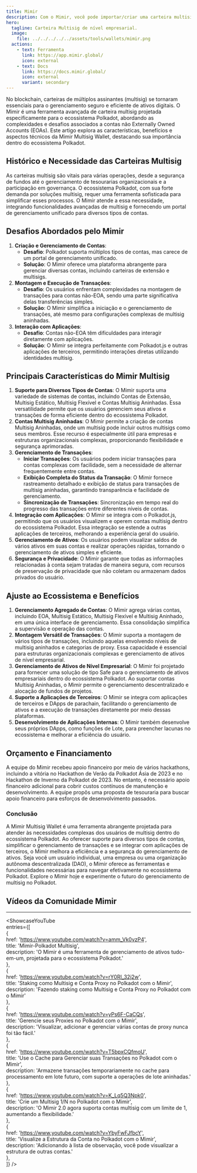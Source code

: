 ```yaml
---
title: Mimir  
description: Com o Mimir, você pode importar/criar uma carteira multisig, transferir ativos, fazer staking de DOT de forma nativa...  
hero:  
  tagline: Carteira Multisig de nível empresarial.  
  image:  
    file: ../../../../../assets/tools/wallets/mimir.png  
  actions:  
    - text: Ferramenta  
      link: https://app.mimir.global/  
      icon: external  
    - text: Docs  
      link: https://docs.mimir.global/  
      icon: external  
      variant: secondary  
---
```



No blockchain, carteiras de múltiplos assinantes (multisig) se tornaram essenciais para o gerenciamento seguro e eficiente de ativos digitais. O Mimir é uma ferramenta avançada de carteira multisig projetada especificamente para o ecossistema Polkadot, abordando as complexidades e desafios associados a contas não Externally Owned Accounts (EOAs). Este artigo explora as características, benefícios e aspectos técnicos da Mimir Multisig Wallet, destacando sua importância dentro do ecossistema Polkadot.

## Histórico e Necessidade das Carteiras Multisig  
As carteiras multisig são vitais para várias operações, desde a segurança de fundos até o gerenciamento de tesourarias organizacionais e a participação em governança. O ecossistema Polkadot, com sua forte demanda por soluções multisig, requer uma ferramenta sofisticada para simplificar esses processos. O Mimir atende a essa necessidade, integrando funcionalidades avançadas de multisig e fornecendo um portal de gerenciamento unificado para diversos tipos de contas.

## Desafios Abordados pelo Mimir  
1. **Criação e Gerenciamento de Contas**:
    - **Desafio**: Polkadot suporta múltiplos tipos de contas, mas carece de um portal de gerenciamento unificado.
    - **Solução**: O Mimir oferece uma plataforma abrangente para gerenciar diversas contas, incluindo carteiras de extensão e multisigs.
2. **Montagem e Execução de Transações**:
    - **Desafio**: Os usuários enfrentam complexidades na montagem de transações para contas não-EOA, sendo uma parte significativa delas transferências simples.
    - **Solução**: O Mimir simplifica a iniciação e o gerenciamento de transações, até mesmo para configurações complexas de multisig aninhadas.
3. **Interação com Aplicações**:
    - **Desafio**: Contas não-EOA têm dificuldades para interagir diretamente com aplicações.
    - **Solução**: O Mimir se integra perfeitamente com Polkadot.js e outras aplicações de terceiros, permitindo interações diretas utilizando identidades multisig.

## Principais Características do Mimir Multisig  
1. **Suporte para Diversos Tipos de Contas**: O Mimir suporta uma variedade de sistemas de contas, incluindo Contas de Extensão, Multisig Estático, Multisig Flexível e Contas Multisig Aninhadas. Essa versatilidade permite que os usuários gerenciem seus ativos e transações de forma eficiente dentro do ecossistema Polkadot.
2. **Contas Multisig Aninhadas**: O Mimir permite a criação de contas Multisig Aninhadas, onde um multisig pode incluir outros multisigs como seus membros. Esse recurso é especialmente útil para empresas e estruturas organizacionais complexas, proporcionando flexibilidade e segurança aprimoradas.
3. **Gerenciamento de Transações**:
   - **Iniciar Transações**: Os usuários podem iniciar transações para contas complexas com facilidade, sem a necessidade de alternar frequentemente entre contas.
   - **Exibição Completa do Status da Transação**: O Mimir fornece rastreamento detalhado e exibição de status para transações de multisig aninhadas, garantindo transparência e facilidade de gerenciamento.
   - **Sincronização de Transações**: Sincronização em tempo real do progresso das transações entre diferentes níveis de contas.
4. **Integração com Aplicações**: O Mimir se integra com o Polkadot.js, permitindo que os usuários visualizem e operem contas multisig dentro do ecossistema Polkadot. Essa integração se estende a outras aplicações de terceiros, melhorando a experiência geral do usuário.
5. **Gerenciamento de Ativos**: Os usuários podem visualizar saldos de vários ativos em suas contas e realizar operações rápidas, tornando o gerenciamento de ativos simples e eficiente.
6. **Segurança e Privacidade**: O Mimir garante que todas as informações relacionadas à conta sejam tratadas de maneira segura, com recursos de preservação de privacidade que não coletam ou armazenam dados privados do usuário.

## Ajuste ao Ecossistema e Benefícios  
1. **Gerenciamento Agregado de Contas**: O Mimir agrega várias contas, incluindo EOA, Multisig Estático, Multisig Flexível e Multisig Aninhado, em uma única interface de gerenciamento. Essa consolidação simplifica a supervisão e operação das contas.
2. **Montagem Versátil de Transações**: O Mimir suporta a montagem de vários tipos de transações, incluindo aquelas envolvendo níveis de multisig aninhados e categorias de proxy. Essa capacidade é essencial para estruturas organizacionais complexas e gerenciamento de ativos de nível empresarial.
3. **Gerenciamento de Ativos de Nível Empresarial**: O Mimir foi projetado para fornecer uma solução de tipo Safe para o gerenciamento de ativos empresariais dentro do ecossistema Polkadot. Ao suportar contas Multisig Aninhadas, o Mimir permite o gerenciamento descentralizado e alocação de fundos de projetos.
4. **Suporte a Aplicações de Terceiros**: O Mimir se integra com aplicações de terceiros e DApps de parachain, facilitando o gerenciamento de ativos e a execução de transações diretamente por meio dessas plataformas.
5. **Desenvolvimento de Aplicações Internas**: O Mimir também desenvolve seus próprios DApps, como funções de Lote, para preencher lacunas no ecossistema e melhorar a eficiência do usuário.

## Orçamento e Financiamento  
A equipe do Mimir recebeu apoio financeiro por meio de vários hackathons, incluindo a vitória no Hackathon de Verão da Polkadot Ásia de 2023 e no Hackathon de Inverno da Polkadot de 2023. No entanto, é necessário apoio financeiro adicional para cobrir custos contínuos de manutenção e desenvolvimento. A equipe propôs uma proposta de tesouraria para buscar apoio financeiro para esforços de desenvolvimento passados.

### Conclusão  
A Mimir Multisig Wallet é uma ferramenta abrangente projetada para atender às necessidades complexas dos usuários de multisig dentro do ecossistema Polkadot. Ao oferecer suporte para diversos tipos de contas, simplificar o gerenciamento de transações e se integrar com aplicações de terceiros, o Mimir melhora a eficiência e a segurança do gerenciamento de ativos. Seja você um usuário individual, uma empresa ou uma organização autônoma descentralizada (DAO), o Mimir oferece as ferramentas e funcionalidades necessárias para navegar efetivamente no ecossistema Polkadot. Explore o Mimir hoje e experimente o futuro do gerenciamento de multisig no Polkadot.

## Vídeos da Comunidade Mimir  
--------------
<ShowcaseYouTube  
  entries={[  
    {  
      href: 'https://www.youtube.com/watch?v=amm_Vk0vzP4',  
      title: 'Mimir-Polkadot Multisig',  
      description: 'O Mimir é uma ferramenta de gerenciamento de ativos tudo-em-um, projetada para o ecossistema Polkadot.'  
    },  
    {  
      href: 'https://www.youtube.com/watch?v=rY0RI_32j2w',  
      title: 'Staking como Multisig e Conta Proxy no Polkadot com o Mimir',  
      description: 'Fazendo staking como Multisig e Conta Proxy no Polkadot com o Mimir'  
    },  
    {  
      href: 'https://www.youtube.com/watch?v=yPs6F-CaCQs',  
      title: 'Gerencie seus Proxies no Polkadot com o Mimir',  
      description: 'Visualizar, adicionar e gerenciar várias contas de proxy nunca foi tão fácil.'  
    },  
    {  
      href: 'https://www.youtube.com/watch?v=T5bpxCQfmoU',  
      title: 'Use o Cache para Gerenciar suas Transações no Polkadot com o Mimir',  
      description: 'Armazene transações temporariamente no cache para processamento em lote futuro, com suporte a operações de lote aninhadas.'  
    },  
    {  
      href: 'https://www.youtube.com/watch?v=K_Lq5Q3Npk0',  
      title: 'Crie um Multisig 1/N no Polkadot com o Mimir',  
      description: 'O Mimir 2.0 agora suporta contas multisig com um limite de 1, aumentando a flexibilidade.'  
    },  
    {  
      href: 'https://www.youtube.com/watch?v=YbyFwFJfbcY',  
      title: 'Visualize a Estrutura da Conta no Polkadot com o Mimir',  
      description: 'Adicionando à lista de observação, você pode visualizar a estrutura de outras contas.'  
    },  
  ]} />
